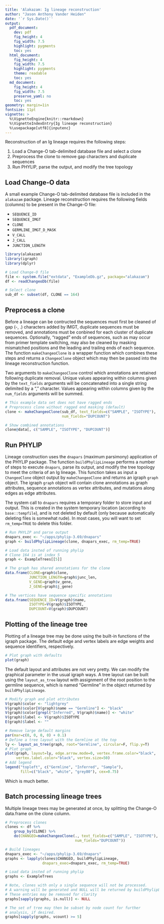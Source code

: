 ```yaml
---
title: 'Alakazam: Ig lineage reconstruction'
author: "Jason Anthony Vander Heiden"
date: '`r Sys.Date()`'
output:
  pdf_document:
    dev: pdf
    fig_height: 4
    fig_width: 7.5
    highlight: pygments
    toc: yes
  html_document:
    fig_height: 4
    fig_width: 7.5
    highlight: pygments
    theme: readable
    toc: yes
  md_document:
    fig_height: 4
    fig_width: 7.5
    preserve_yaml: no
    toc: yes
geometry: margin=1in
fontsize: 11pt
vignette: >
  %\VignetteEngine{knitr::rmarkdown}
  %\VignetteIndexEntry{Ig lineage reconstruction}
  %\usepackage[utf8]{inputenc}
---
```


Reconstruction of an Ig lineage requires the following steps:

1. Load a Change-O tab-delimited database file and select a clone
2. Preprocess the clone to remove gap characters and duplicate sequences
3. Run PHYLIP, parse the output, and modify the tree topology

Load Change-O data
--------------------------------------------------------------------------------
A small example Change-O tab-delimited database file is included in the 
`alakazam` package. Lineage reconstruction requires the following fields 
(columns) to be present in the Change-O file: 

* `SEQUENCE_ID`
* `SEQUENCE_IMGT` 
* `CLONE`
* `GERMLINE_IMGT_D_MASK`
* `V_CALL`
* `J_CALL`
* `JUNCTION_LENGTH`

```r
library(alakazam)
library(igraph)
library(dplyr)

# Load Change-O file
file <- system.file("extdata", "ExampleDb.gz", package="alakazam")
df <- readChangeoDb(file)

# Select clone
sub_df <- subset(df, CLONE == 164)
```

Preprocess a clone
--------------------------------------------------------------------------------
Before a lineage can be contructed the sequences must first be cleaned of gap
(-, .) characters added by IMGT, duplicate sequences must be removed, and
annotations must be conbined for each cluster of duplicate sequences. 
Optionally, "ragged" ends of sequences, such as may occur from primer template
switching, may also be cleaned by masking mismatched positions and the leading
and trailing ends of each sequence. The function `makeChangeoClone` is a wrapper
function which combines these steps and returns a `ChangeoClone` object which
may then be passed into the lineage reconstruction function.

Two arguments to `makeChangeoClone` control which annotations are retained
following duplicate removal. Unique values appearing within columns given by the 
`text_fields` arguments will be concatenated into a single string delimited by a
"," character. Values appearing within columns given by the 
`num_fields` arguments will be summed.

```r
# This example data set does not have ragged ends
# Preprocess clone without ragged end masking (default)
clone <- makeChangeoClone(sub_df, text_fields=c("SAMPLE", "ISOTYPE"), 
                          num_fields="DUPCOUNT")

# Show combined annotations
clone@data[, c("SAMPLE", "ISOTYPE", "DUPCOUNT")]
```

Run PHYLIP
--------------------------------------------------------------------------------
Lineage construction uses the `dnapars` (maximum parsimony) application of the
PHYLIP package. The function `buildPhylipLineage` performs a number of steps to
execute `dnapars`, parse its output, and modify the tree topology to meet the
criteria of an Ig lineage. This function takes as input a `ChangeoClone` object
output by `makeChangeoClone` and returns an igraph `graph` object. The igraph
`graph` object will contain clone annotations as graph attributes, sequence 
annotations as vertex attributes, and mutations along edges as edge attributes.

The system call to `dnapars` requires a temporary folder to store input and 
output. This is created in the system temporary location (according to 
`base::tempfile`), and is not deleted by default (only because automatically 
deleting files is somewhat rude).  In most cases, you will want to set 
`rm_temp=TRUE` to delete this folder.

```r
# Run PHYLIP and parse output
dnapars_exec <- "~/apps/phylip-3.69/dnapars"
graph <- buildPhylipLineage(clone, dnapars_exec, rm_temp=TRUE)
```

```r
# Load data insted of running phylip
# Clone 164 is at index 5
graph <- ExampleTrees[[5]]
```

```r
# The graph has shared annotations for the clone
data.frame(CLONE=graph$clone,
           JUNCTION_LENGTH=graph$junc_len,
           V_GENE=graph$v_gene,
           J_GENE=graph$j_gene)

# The vertices have sequence specific annotations
data.frame(SEQUENCE_ID=V(graph)$name, 
           ISOTYPE=V(graph)$ISOTYPE,
           DUPCOUNT=V(graph)$DUPCOUNT)
```

Plotting of the lineage tree
--------------------------------------------------------------------------------
Plotting of a lineage tree may be done using the built-in functions of the 
igraph package. The default edge and vertex labels are edge weights and sequence 
identifiers, respectively. 

```r
# Plot graph with defaults
plot(graph)
```

The default layout and attributes are not very pretty. We can modify the 
graphical parameter in the usual igraph ways. A tree layout can be built using 
the `layout_as_tree` layout with assignment of the root position to the 
germline sequence, which is named "Germline" in the object returned by 
`buildPhylipLineage`.

```r
# Modify graph and plot attributes
V(graph)$color <- "lightgrey"
V(graph)$color[V(graph)$name == "Germline"] <- "black"
V(graph)$color[grepl("Inferred", V(graph)$name)] <- "white"
V(graph)$label <- V(graph)$ISOTYPE
E(graph)$label <- ""

# Remove large default margins
par(mar=c(0, 0, 0, 0) + 0.1)
# Define a tree layout with the Germline at the top
ly <- layout_as_tree(graph, root="Germline", circular=F, flip.y=T)
# Plot graph
plot(graph, layout=ly, edge.arrow.mode=0, vertex.frame.color="black",
     vertex.label.color="black", vertex.size=50)
# Add legend
legend("topleft", c("Germline", "Inferred", "Sample"), 
       fill=c("black", "white", "grey80"), cex=0.75)
```

Which is much better.

Batch processing lineage trees
--------------------------------------------------------------------------------
Multiple lineage trees may be generated at once, by splitting the Change-O 
data.frame on the clone column.

```r
# Preprocess clones
clones <- df %>%
    group_by(CLONE) %>%
    do(CHANGEO=makeChangeoClone(., text_fields=c("SAMPLE", "ISOTYPE"), 
                                num_fields="DUPCOUNT"))
```

```r
# Build lineages
dnapars_exec <- "~/apps/phylip-3.69/dnapars"
graphs <- lapply(clones$CHANGEO, buildPhylipLineage, 
                 dnapars_exec=dnapars_exec, rm_temp=TRUE)
```

```r
# Load data insted of running phylip
graphs <- ExampleTrees
```

```r
# Note, clones with only a single sequence will not be processed.
# A warning will be generated and NULL will be returned by buildPhylipLineage
# These entries may be removed for clarity
graphs[sapply(graphs, is.null)] <- NULL

# The set of tree may then be subset by node count for further 
# analysis, if desired.
graphs[sapply(graphs, vcount) >= 5]
```
